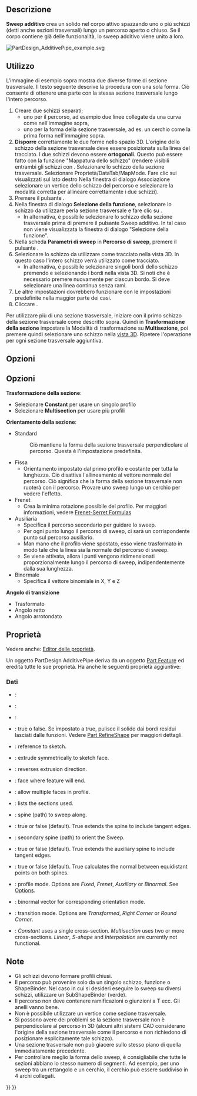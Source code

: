 <languages/>

{{Docnav/it
|[[PartDesign_AdditiveLoft/it|Loft additivo]]
|[[PartDesign_AdditiveHelix/it|Elica additiva]]
|[[PartDesign_Workbench/it|PartDesign]]
|IconL=PartDesign_AdditiveLoft.svg
|IconR=PartDesign_AdditiveHelix.svg
|IconC=Workbench_PartDesign.svg
}}

{{GuiCommand/it
|Name=PartDesign AdditivePipe
|Name/it=PartDesign Sweep additivo
|MenuLocation=Part Design → Crea una funzione additiva → Sweep additivo
|Workbenches=[[PartDesign_Workbench/it|PartDesign]]
|Version=0.17
|SeeAlso=[[PartDesign_AdditiveLoft/it|PartDesign: Loft additivo]], [[PartDesign_SubtractivePipe/it|PartDesign: Sweep sottrattivo]]
}}

<span id="Description"></span>
==Descrizione==

'''Sweep additivo''' crea un solido nel corpo attivo spazzando uno o più schizzi (detti anche sezioni trasversali) lungo un percorso aperto o chiuso. Se il corpo contiene già delle funzionalità, lo sweep additivo viene unito a loro.

[[File:PartDesign AdditivePipe example.svg|none]]
{{Caption|A sinistra: sezioni trasversali (A) e (B) da far scorrere lungo il percorso (C); a destra lo sweep additivo risultante.}}

<span id="Usage"></span>
==Utilizzo== 

L'immagine di esempio sopra mostra due diverse forme di sezione trasversale. Il testo seguente descrive la procedura con una sola forma. Ciò consente di ottenere una parte con la stessa sezione trasversale lungo l'intero percorso.

<div class="mw-translate-fuzzy">
# Creare due schizzi separati;
#* uno per il percorso, ad esempio due linee collegate da una curva come nell'immagine sopra,
#* uno per la forma della sezione trasversale, ad es. un cerchio come la prima forma nell'immagine sopra.
# '''Disporre''' correttamente le due forme nello spazio 3D. L'origine dello schizzo della sezione trasversale deve essere posizionata sulla linea del tracciato. I due schizzi devono essere '''ortogonali'''. Questo può essere fatto con la funzione "Mappatura dello schizzo" (rendere visibili entrambi gli schizzi con {{KEY|Spazio}}. Selezionare lo schizzo della sezione trasversale. Selezionare Proprietà/DataTab/MapMode. Fare clic sui {{KEY|...}} visualizzati sul lato destro Nella finestra di dialogo Associazione selezionare un vertice dello schizzo del percorso e selezionare la modalità corretta per allineare correttamente i due schizzi).  
# Premere il pulsante {{Button|[[Image:PartDesign_AdditivePipe.svg|16px]] [[PartDesign_AdditivePipe/it|Sweep additivo]]}}.
# Nella finestra di dialogo '''Selezione della funzione''', selezionare lo schizzo da utilizzare  perla sezione trasversale e fare clic su {{KEY|OK}}.
#* In alternativa, è possibile selezionare lo schizzo della sezione trasversale prima di premere il pulsante Sweep additivo. In tal caso non viene visualizzata la finestra di dialogo "Selezione della funzione".
# Nella scheda '''Parametri di sweep''' in '''Percorso di sweep''', premere il pulsante {{KEY|Oggetto}}.
# Selezionare lo schizzo da utilizzare come tracciato nella vista 3D. In questo caso l'intero schizzo verrà utilizzato come tracciato.
#* In alternativa, è possibile selezionare singoli bordi dello schizzo premendo {{KEY|Aggiungi bordo}} e selezionando i bordi nella vista 3D. Si noti che è necessario premere nuovamente {{KEY|Aggiungi bordo}} per ciascun bordo. Si deve selezionare una linea continua senza rami.
# Le altre impostazioni dovrebbero funzionare con le impostazioni predefinite nella maggior parte dei casi.
# Cliccare {{KEY|OK}}.
</div>

<div class="mw-translate-fuzzy">
Per utilizzare più di una sezione trasversale, iniziare con il primo schizzo della sezione trasversale come descritto sopra. Quindi in '''Trasformazione della sezione''' impostare la Modalità di trasformazione su ''' Multisezione''', poi premere {{KEY|Aggiungi sezione}} quindi selezionare uno schizzo nella [[3D view/it|vista 3D]]. Ripetere l'operazione per ogni sezione trasversale aggiuntiva.
</div>

<span id="Options"></span>
==Opzioni== 

<div class="mw-translate-fuzzy">
== Opzioni ==
'''Trasformazione della sezione''': 
* Selezionare '''Constant''' per usare un singolo profilo
* Selezionare '''Multisection''' per usare più profili
'''Orientamento della sezione''':
* Standard
*: Ciò mantiene la forma della sezione trasversale perpendicolare al percorso. Questa è l'impostazione predefinita.
* Fissa
** Orientamento impostato dal primo profilo e costante per tutta la lunghezza. Ciò disattiva l'allineamento al vettore normale del percorso. Ciò significa che la forma della sezione trasversale non ruoterà con il percorso. Provare uno  sweep lungo un cerchio per vedere l'effetto.
* Frenet
** Crea la minima rotazione possibile del profilo. Per maggiori informazioni, vedere [https://en.wikipedia.org/wiki/Frenet%E2%80%93Serret_formulas Frenet-Serret Formulas]
* Ausiliaria
** Specifica il percorso secondario per guidare lo sweep.
** Per ogni punto {{Emphasis|P}} lungo il percorso di sweep, ci sarà un corrispondente punto {{Emphasis|Q}} sul percorso ausiliario.
** Man mano che il profilo viene spostato, esso viene trasformato in modo tale che la linea {{Emphasis|PQ}} sia la normale del percorso di sweep.
** Se {{Emphasis|Equivalenza curvilineare}} viene attivata, allora i punti {{Emphasis|Q}} vengono ridimensionati proporzionalmente lungo il percorso di sweep, indipendentemente dalla sua lunghezza.
* Binormale
** Specifica il vettore binomiale in X, Y e Z
'''Angolo di transizione'''
* Trasformato
* Angolo retto
* Angolo arrotondato
</div>

<span id="Properties"></span>
== Proprietà ==

Vedere anche: [[Property_editor/it|Editor delle proprietà]].

Un oggetto PartDesign AdditivePipe deriva da un oggetto [[Part_Feature/it|Part Feature]] ed eredita tutte le sue proprietà. Ha anche le seguenti proprietà aggiuntive:

<span id="Data"></span>
===Dati===

{{TitleProperty|Base}}

* {{PropertyData|Add Sub Shape|PartShape|Hidden}}: 
* {{PropertyData|Base Feature|Link|Hidden}}: 
* {{PropertyData|_Body|LinkHidden|Hidden}}: 

{{TitleProperty|Part Design}}

* {{PropertyData|Refine}}: true o false. Se impostato a true, pulisce il solido dai bordi residui lasciati dalle funzioni. Vedere [[Part RefineShape/it|Part RefineShape]] per maggiori dettagli.

{{TitleProperty|Sketch Based}}

* {{PropertyData|Profile|LinkSub}}: reference to sketch.
* {{PropertyData|Midplane|Bool}}: extrude symmetrically to sketch face.
* {{PropertyData|Reversed|Bool}}: reverses extrusion direction.
* {{PropertyData|Up To Face|LinkSub}}: face where feature will end.
* {{PropertyData|Allow Multi Face|Bool}}: allow multiple faces in profile.

{{TitleProperty|Sweep}}

* {{PropertyData|Sections|LinkSubList}}: lists the sections used.
* {{PropertyData|Spine|LinkSub}}: spine (path) to sweep along.
* {{PropertyData|Spine Tangent|Bool}}: true or false (default). True extends the spine to include tangent edges.
* {{PropertyData|Auxiliary Spine|LinkSub|Hidden}}: secondary spine (path) to orient the Sweep.
* {{PropertyData|Auxiliary Spine Tangent|Bool}}: true or false (default). True extends the auxiliary spine to include tangent edges.
* {{PropertyData|Auxiliary Curvelinear|Bool}}: true or false (default). True calculates the normal between equidistant points on both spines.
* {{PropertyData|Mode|Enumeration}}: profile mode. Options are ''Fixed'', ''Frenet'', ''Auxiliary'' or ''Binormal''. See [[#Options|Options]].
* {{PropertyData|Binormal|Vector}}: binormal vector for corresponding orientation mode.
* {{PropertyData|Transition|Enumeration}}: transition mode. Options are ''Transformed'', ''Right Corner'' or ''Round Corner''.
* {{PropertyData|Transformation|Enumeration}}: ''Constant'' uses a single cross-section. ''Multisection'' uses two or more cross-sections. ''Linear'', ''S-shape'' and ''Interpolation'' are currently not functional.

<span id="Notes"></span>
==Note==

<div class="mw-translate-fuzzy">
* Gli schizzi devono formare profili chiusi.
* Il percorso può provenire solo da un singolo schizzo, funzione o ShapeBinder. Nel caso in cui si desideri eseguire lo sweep su diversi schizzi, utilizzare un SubShapeBinder (verde). 
* Il percorso non deve contenere ramificazioni o giunzioni a T ecc. Gli anelli vanno bene.
* Non è possibile utilizzare un vertice come sezione trasversale.
* Si possono avere dei problemi se la sezione trasversale non è perpendicolare al percorso in 3D (alcuni altri sistemi CAD considerano l'origine della sezione trasversale come il percorso e non richiedono di posizionare esplicitamente tale schizzo).
* Una sezione trasversale non può giacere sullo stesso piano di quella immediatamente precedente.
* Per controllare meglio la forma dello sweep, è consigliabile che tutte le sezioni abbiano lo stesso numero di segmenti. Ad esempio, per uno sweep tra un rettangolo e un cerchio, il cerchio può essere suddiviso in 4 archi collegati.
</div>


{{Docnav/it
|[[PartDesign_AdditiveLoft/it|Loft additivo]]
|[[PartDesign_AdditiveHelix/it|Elica additiva]]
|[[PartDesign_Workbench/it|PartDesign]]
|IconL=PartDesign_AdditiveLoft.svg
|IconR=PartDesign_AdditiveHelix.svg
|IconC=Workbench_PartDesign.svg
}}

{{PartDesign Tools navi{{#translation:}}}}
{{Userdocnavi{{#translation:}}}}